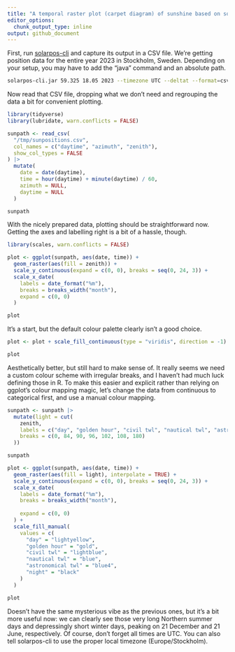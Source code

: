 ```yaml
---
title: "A temporal raster plot (carpet diagram) of sunshine based on solarpos-cli data"
editor_options: 
  chunk_output_type: inline
output: github_document
---
```


First, run [solarpos-cli](https://github.com/KlausBrunner/solarpos-cli) and capture its output in a CSV file. We're getting position data for the entire year 2023 in Stockholm, Sweden. Depending on your setup, you may have to add the "java" command and an absolute path.


```sh
solarpos-cli.jar 59.325 18.05 2023 --timezone UTC --deltat --format=csv position --step=180 > /tmp/sunpositions.csv
```

Now read that CSV file, dropping what we don't need and regrouping the data a bit for convenient plotting.

```r
library(tidyverse)
library(lubridate, warn.conflicts = FALSE)

sunpath <- read_csv(
  "/tmp/sunpositions.csv",
  col_names = c("daytime", "azimuth", "zenith"),
  show_col_types = FALSE
) |>
  mutate(
    date = date(daytime),
    time = hour(daytime) + minute(daytime) / 60,
    azimuth = NULL,
    daytime = NULL
  )

sunpath
```

With the nicely prepared data, plotting should be straightforward now. Getting the axes and labelling right is a bit of a hassle, though.

```r
library(scales, warn.conflicts = FALSE)

plot <- ggplot(sunpath, aes(date, time)) +
  geom_raster(aes(fill = zenith)) +
  scale_y_continuous(expand = c(0, 0), breaks = seq(0, 24, 3)) +
  scale_x_date(
    labels = date_format("%m"),
    breaks = breaks_width("month"),
    expand = c(0, 0)
  )

plot
```

It's a start, but the default colour palette clearly isn't a good choice.

```r
plot <- plot + scale_fill_continuous(type = "viridis", direction = -1)

plot
```

Aesthetically better, but still hard to make sense of. It really seems we need a custom colour scheme with irregular breaks, and I haven't had much luck defining those in R. To make this easier and explicit rather than relying on ggplot's colour mapping magic, let's change the data from continuous to categorical first, and use a manual colour mapping.


```r
sunpath <- sunpath |>
  mutate(light = cut(
    zenith,
    labels = c("day", "golden hour", "civil twl", "nautical twl", "astronomical twl", "night"),
    breaks = c(0, 84, 90, 96, 102, 108, 180)
  ))

sunpath

plot <- ggplot(sunpath, aes(date, time)) +
  geom_raster(aes(fill = light), interpolate = TRUE) +
  scale_y_continuous(expand = c(0, 0), breaks = seq(0, 24, 3)) +
  scale_x_date(
    labels = date_format("%m"),
    breaks = breaks_width("month"),
    
    expand = c(0, 0)
  ) +
  scale_fill_manual(
    values = c(
      "day" = "lightyellow",
      "golden hour" = "gold",
      "civil twl" = "lightblue",
      "nautical twl" = "blue",
      "astronomical twl" = "blue4",
      "night" = "black"
    )
  )

plot

```

Doesn't have the same mysterious vibe as the previous ones, but it's a bit more useful now: we can clearly see those very long Northern summer days and depressingly short winter days, peaking on 21 December and 21 June, respectively. Of course, don't forget all times are UTC. You can also tell solarpos-cli to use the proper local timezone (Europe/Stockholm).


